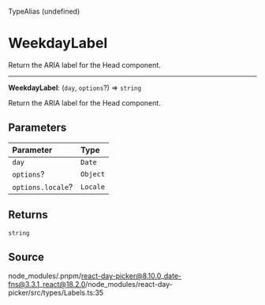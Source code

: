 <SectionTitle>TypeAlias (undefined)</SectionTitle>

# WeekdayLabel

<Description>
Return the ARIA label for the Head component.
</Description>

---

<a id="undefined" name="undefined"></a>

<SignatureMemberIdentifier>**WeekdayLabel**: (`day`, `options`?) => `string`</SignatureMemberIdentifier>

Return the ARIA label for the Head component.

## Parameters

| Parameter | Type |
| :------ | :------ |
| `day` | `Date` |
| `options`? | `Object` |
| `options.locale`? | `Locale` |

## Returns

`string`

## Source

node\_modules/.pnpm/react-day-picker@8.10.0\_date-fns@3.3.1\_react@18.2.0/node\_modules/react-day-picker/src/types/Labels.ts:35
